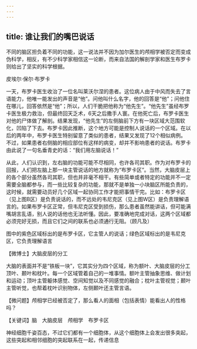 ```yaml
---
---
---
```

title: 谁让我们的嘴巴说话
---




不同的脑区担负着不同的功能，这一说法并不因为加尔医生的颅相学被否定而变成伪科学，相反，有不少科学家相信这一论断，而来自法国的解剖学家和医生布罗卡则给出了坚实的科学根据。

皮埃尔·保尔·布罗卡



一天，布罗卡医生收治了一位名叫莱沃尔涅的患者。这位病人由于中风而失去了言语能力，他唯一能发出的声音是“他”。问他叫什么名字，他的回答是“他”；问他住在哪儿，回答依然是“他”；所以，人们干脆把他称为“他先生”。“他先生”虽经布罗卡医生极力救治，但最终回天乏术，6天之后撒手人寰。在他死亡后，布罗卡医生对他的尸体做了解剖。结果发现，“他先生”的左侧脑前下方有一块区域大范围软化，凹陷了下去。布罗卡因此推断，这个地方可能是控制人说话的一个区域。在以后的两年中，布罗卡医生特别留意了类似的患者，结果又发现了12个相似病例。不过，如果患者右侧脑的相应部位有这样的病变，却并不影响患者的说话。布罗卡由此说了一句名垂青史的话：“我们用左脑说话！”

从此，人们认识到，左右脑的功能可能不尽相同，也许各司其职。作为对布罗卡的回报，人们把左脑上那一块主管说话的地方就称为“布罗卡区”。当然，大脑皮层上的各个部分虽然各司其职，但也并非毫不相干。有些简单或者特定的功能并不一定需要全脑都参与，而一些比较复杂的功能，那就不是单独一小块脑区所能负责的，这时候，就需要动员好几个区域一起协同工作才能把事情干完。比如：布罗卡区（见上图B区）是负责说话的，而不远处的韦尼克区（见上图W区）是负责理解语言的。如果布罗卡区正常，但韦尼克区受到损伤，那么患者虽然能讲话，但可能满嘴胡言乱语，别人说的话他也无法听懂。因此，要准确地完成对话，这两个区域都必须完好无损，而且它们之间的联系也必须通行无阻。（顾凡及）

图中的紫色区域标出的是布罗卡区，它主管人的说话；绿色区域标出的是韦尼克区，它负责理解语言





【微博士】大脑皮层的分工



大脑的表面并不是“铁板一块”，它其实分为四个区域，称为额叶、大脑皮层的分工顶叶、颞叶和枕叶。每一个区域管着自己的一堆事情。额叶主管抽象思维、做计划和运动；顶叶主管躯体感觉、空间知觉以及不同感觉的融合；枕叶主管视觉；颞叶主管听觉，也帮着枕叶识别物体，左侧颞叶还主管言语。

【微问题】颅相学已经被否定了，那么看人的面相（包括表情）能看出人的性格吗？

【关键词】脑　大脑皮层　颅相学　布罗卡区





神经细胞千姿百态，不过它们都有一个细胞体，从这个细胞体上会发出很多突起，这些突起和相邻细胞的突起联系在一起，传递信息
